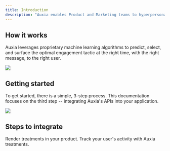 ```yaml
---
title: Introduction
description: "Auxia enables Product and Marketing teams to hyperpersonalize their customer experience at scale."
---
```

## How it works

Auxia leverages proprietary machine learning algorithms to predict, select, and surface the optimal engagement tactic at the right time, with the right message, to the right user.

<img src="/images/How_It_Works_New.png" />

## Getting started

To get started, there is a simple, 3-step process. This documentation focuses on the third step -- integrating Auxia's APIs into your application.

<img src="/images/Getting_Started_New.png" />

## Steps to integrate

<CardGroup cols={1}>
  <Card title="Integrate the getTreatments API" icon="pen-to-square" iconType="duotone" href="https://auxiainc.mintlify.app/api-reference/get-treatments">
    Render treatments in your product.
  </Card>
  <Card title="Integrate the logTreatmentInteractions API" icon="chart-mixed" iconType="duotone" href="https://auxiainc.mintlify.app/api-reference/log-treatment-interactions">
    Track your user's activity with Auxia treatments.
  </Card>
</CardGroup>
